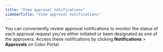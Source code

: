```yaml
---
title: "View approval notifications"
sidebarTitle: "View approval notifications"
---
```


You can conveniently review approval notifications to monitor the status of each approval request you've either initiated or been designated as one of the approvers. Access these notifications by clicking **Notifications** > **Approvals** on Cobo Portal.